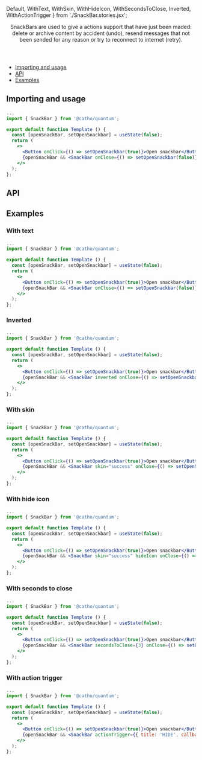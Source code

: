 


  Default,
  WithText,
  WithSkin,
  WithHideIcon,
  WithSecondsToClose,
  Inverted,
  WithActionTrigger
} from './SnackBar.stories.jsx';

<Meta title="SnackBar" component={SnackBar} />

<Header title="SnackBar">
    SnackBars are used to give a actions support that have just been maded: 
    delete or archive content by accident (undo), resend messages that not 
    been sended for any reason or try to reconnect to internet (retry).
</Header>

- [Importing and usage](#importing)
- [API](#api)
- [Examples](#examples)

## <a id="importing"></a>Importing and usage

```jsx
...
import { SnackBar } from '@catho/quantum';

export default function Template () {
  const [openSnackBar, setOpenSnackbar] = useState(false);
  return (
    <>
      <Button onClick={() => setOpenSnackbar(true)}>Open snackbar</Button>
      {openSnackBar && <SnackBar onClose={() => setOpenSnackbar(false)} />}
    </>
  );
};
```

<Canvas withSource="none">
  <Story story={Default} />
</Canvas>

## <a id="api"></a>API

<ArgsTable of={SnackBar} />

## <a id="examples"></a>Examples

### With text

```jsx
...
import { SnackBar } from '@catho/quantum';

export default function Template () {
  const [openSnackBar, setOpenSnackbar] = useState(false);
  return (
    <>
      <Button onClick={() => setOpenSnackbar(true)}>Open snackbar</Button>
      {openSnackBar && <SnackBar onClose={() => setOpenSnackbar(false)} text="Lorem ipsum dolor sit amet, consectetur adipiscing elit, sed do eiusmod tempor incididunt ut labore et dolore magna aliqua." />}
    </>
  );
};
```

<Canvas withSource="none">
  <Story story={WithText} />
</Canvas>

### Inverted

```jsx
...
import { SnackBar } from '@catho/quantum';

export default function Template () {
  const [openSnackBar, setOpenSnackbar] = useState(false);
  return (
    <>
      <Button onClick={() => setOpenSnackbar(true)}>Open snackbar</Button>
      {openSnackBar && <SnackBar inverted onClose={() => setOpenSnackbar(false)} />}
    </>
  );
};
```

<Canvas withSource="none">
  <Story story={Inverted} />
</Canvas>

### With skin

```jsx
...
import { SnackBar } from '@catho/quantum';

export default function Template () {
  const [openSnackBar, setOpenSnackbar] = useState(false);
  return (
    <>
      <Button onClick={() => setOpenSnackbar(true)}>Open snackbar</Button>
      {openSnackBar && <SnackBar skin="success" onClose={() => setOpenSnackbar(false)} />}
    </>
  );
};
```

<Canvas withSource="none">
  <Story story={WithSkin} />
</Canvas>

### With hide icon

```jsx
...
import { SnackBar } from '@catho/quantum';

export default function Template () {
  const [openSnackBar, setOpenSnackbar] = useState(false);
  return (
    <>
      <Button onClick={() => setOpenSnackbar(true)}>Open snackbar</Button>
      {openSnackBar && <SnackBar skin="success" hideIcon onClose={() => setOpenSnackbar(false)} />}
    </>
  );
};
```

<Canvas withSource="none">
  <Story story={WithHideIcon} />
</Canvas>

### With seconds to close

```jsx
...
import { SnackBar } from '@catho/quantum';

export default function Template () {
  const [openSnackBar, setOpenSnackbar] = useState(false);
  return (
    <>
      <Button onClick={() => setOpenSnackbar(true)}>Open snackbar</Button>
      {openSnackBar && <SnackBar secondsToClose={3} onClose={() => setOpenSnackbar(false)} />}
    </>
  );
};
```

<Canvas>
  <Story story={WithSecondsToClose} />
</Canvas>

### With action trigger

```jsx
...
import { SnackBar } from '@catho/quantum';

export default function Template () {
  const [openSnackBar, setOpenSnackbar] = useState(false);
  return (
    <>
      <Button onClick={() => setOpenSnackbar(true)}>Open snackbar</Button>
      {openSnackBar && <SnackBar actionTrigger={{ title: 'HIDE', callbackFn: () => setOpenSnackbar(false)}} onClose={() => setOpenSnackbar(false)} />}
    </>
  );
};
```

<Canvas withSource="none">
  <Story story={WithActionTrigger} />
</Canvas>